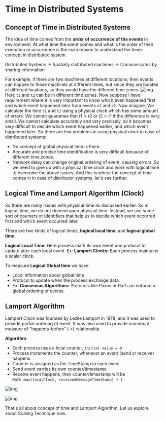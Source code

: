 # Time in Distributed Systems
## Concept of Time in Distributed Systems
The idea of time comes from the **order of occurrence of the events** in environment. At what time the event comes and what is the order of their execution or occurrence is the main reason to understand the times concept in distributed system.

Distributed Systems -> Spatially distributed machines -> Communicates by sharing information

For example, if there are two machines at different locations, then events can happen to those machines at different times, but since they are located at different locations, so they would have the different time zones.
![img](/assets/5.1.png)
Here `t1` and `t2` can be in different time zones. Now suppose I have requirement where it is very important to know which even happened first and which event happened later from events `e1` and `e2`.
Now imagine, We calculate the time `t1` and `t2` using a physical clock which has some amount of errors. We cannot guarantee that $t1 > t2$ or $t2 > t1$ if the difference is very small. We cannot calculate accurately and very precisely, so it becomes very difficult to decide which event happened earlier, and which event happened later. 
So there are few problems in using physical clock in case of distributed systems:
- No concept of global physical time is there.
- Accurate and precise time identification is very difficult because of different time zones.
- Network delay can change original ordering of event, causing errors.
So we need to give up with a physical time clock and work with logical time to overcome the above issues.
And this is where the concept of time comes in in case of distributor systems, let's see further.

## Logical Time and Lamport Algorithm (Clock)
So there are many issues with physical time as discussed earlier.
So in logical time, we do not depend upon physical time. Instead, we use some sort of counters or identifiers that help us to decide which event occurred first and which event occurred later.

There are two kinds of logical times, **logical local time**, and **logical global time**.

**Logical Local Time**: Here process mark its own event and protocol to update after each local event. Ex: **Lamport Clocks:** Each process maintains a scalar clock.

To measure **Logical Global time** we have:
- Local information about global time.
- Protocol to update when the process exchange data.
- Ex: **Consensus Algorithms:** Protocols like Paxos or Raft can enforce a global ordering of events.

## Lamport Algorithm
Lamport Clock was founded by Lezlie Lamport in 1978, and it was used to provide partial ordering of event. It was also used to provide numerical measure of “happens-before” $(\rightarrow)$ relationship.

**Algorithm**: 
- Each process uses a local counter, `initial value = 0`
- Process increments the counter, whenever an event (send or receive) happens.
- Counter is assigned as the TimeStamp to each event
- Send event carries its own counter/timestamp.
- Receive event happens, then counter/timestamp will be `Math.max(localClock, receivedMessageTimeStamp) + 1`

![img](/assets/5.2.png)

![img](/assets/5.3.png)

That's all about concept of time and Lamport Algorithm. Let us explore about Scaling Technique now.  